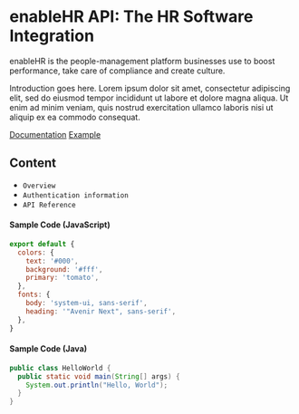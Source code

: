 
<Banner>

# enableHR API: The HR Software Integration

enableHR is the people-management platform businesses use to boost performance, take care of compliance and create culture.

Introduction goes here. Lorem ipsum dolor sit amet, consectetur adipiscing elit, sed do eiusmod tempor incididunt ut labore et dolore magna aliqua.
Ut enim ad minim veniam, quis nostrud exercitation ullamco laboris nisi ut aliquip ex ea commodo consequat.

[Documentation](/getting-started)
[Example](films/films)

</Banner>

## Content

- `Overview`
- `Authentication information`
- `API Reference`

#### Sample Code (JavaScript)

```javascript
export default {
  colors: {
    text: '#000',
    background: '#fff',
    primary: 'tomato',
  },
  fonts: {
    body: 'system-ui, sans-serif',
    heading: '"Avenir Next", sans-serif',
  },
}
```

#### Sample Code (Java)

```java
public class HelloWorld {
  public static void main(String[] args) {
    System.out.println("Hello, World");
  }
}
```
